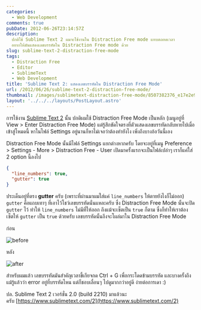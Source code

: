 ```yaml
---
categories:
  - Web Development
comments: true
pubDate: 2012-06-26T23:14:57Z
description:
  ปกติใช้ Sublime Text 2 ผมจะใช้งานใน Distraction Free mode แทบตลอดเวลา
  อยากให้มันแสดงเลขบรรทัดใน Distraction Free mode ด้วย
slug: sublime-text-2-distraction-free-mode
tags:
  - Distraction Free
  - Editor
  - SublimeText
  - Web Development
title: 'Sublime Text 2: แสดงเลขบรรทัดใน Distraction Free Mode'
url: /2012/06/26/sublime-text-2-distraction-free-mode/
thumbnail: /images/sublimetext-distraction-free-mode/8507382376_e17e2e9f5d_z.jpg
layout: '../../../layouts/PostLayout.astro'
---
```


การใช้งาน [Sublime Text 2](https://armno.in.th/2011/09/20/sublime-text-2-editor-v12-engine/) นั้น ปกติผมใช้ Distraction Free Mode เป็นหลัก (เมนูอยู่ที่ View > Enter Distraction Free Mode) แต่รู้สึกขัดใจตรงที่ตัวแสดงเลขบรรทัดกลับหายไปเมื่อเข้าสู่โหมดนี้ หาในไฟล์ Settings อยู่นานก็หาไม่เจอว่าต้องทำยังไง เพิ่งถึงบางอ้อวันนี้เอง

Distraction Free Mode นั้นมีไฟล์ Settings แยกต่างหากครับ โดยจะอยู่ที่เมนู Preference > Settings - More > Distraction Free - User เปิดมาครั้งแรกจะเป็นไฟล์เปล่าๆ เราก็แค่ใส่ 2 option นี้ลงไป

```json
{
  "line_numbers": true,
  "gutter": true
}
```

ประเด็นอยู่ที่ตรง **gutter** ครับ (เพราะที่ผ่านมาผมใส่แค่ `line_numbers` ให้ตายยังไงก็ไม่ออก) `gutter` คือแถบเทาๆ ที่เอาไว้โชว์เลขบรรทัดนั่นแหละครับ ซึ่ง Distraction Free Mode นั้นจะปิด `gutter` ไว้ ทำให้ `line_numbers` ไม่มีที่ให้ออก ถึงแม้จะเซ็ตเป็น `true` ก็ตาม ซึ่งก็ทำให้เราต้องเซ็ตให้ `gutter` เป็น `true` ด้วยครับ เลขบรรทัดนั้นถึงจะโผล่มาใน Distraction Free Mode

ก่อน

![before](/images/sublimetext-distraction-free-mode/8507382376_e17e2e9f5d_z.jpg)

หลัง

![after](/images/sublimetext-distraction-free-mode/8506275931_16de1b9957_z.jpg)

สำหรับผมแล้ว เลขบรรทัดมันสำคัญเวลาขี้เกียจกด Ctrl + G เพื่อกระโดดข้ามบรรทัด และบางครั้งถึงแม้รู้แล้วว่า error อยู่ที่บรรทัดไหน แต่ก็ชอบเลื่อนๆ ไปดูมากกว่าอยู่ดี ง่ายต่อการเดา :)

ปล. Sublime Text 2 เวอร์ชั่น 2.0 (build 2210) มาแล้วนะครับ [https://www.sublimetext.com/2](https://www.sublimetext.com/2)
